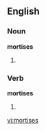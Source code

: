 ==English==

===Noun===
'''mortises'''

# {{plural of|[[mortise]]}}

===Verb===
'''mortises'''

# {{present participle of|[[mortise]]}}

[[vi:mortises]]